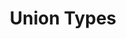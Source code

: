 ---
id: "q_ts_med_002"
questionType: "MULTIPLE_CHOICE"
title: "Union Types"
description: "Which syntax defines a union type of string or number?"
difficulty: "MEDIUM"
category: "Type Script"
options:
  - "string & number"
  - "string | number"
  - "string || number"
  - "string, number"
correctAnswer: 1
---